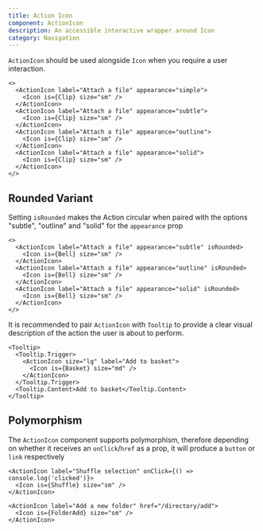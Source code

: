 ```yaml
---
title: Action Icon
component: ActionIcon
description: An accessible interactive wrapper around Icon
category: Navigation
---
```


`ActionIcon` should be used alongside `Icon` when you require a user interaction.

```tsx preview
<>
  <ActionIcon label="Attach a file" appearance="simple">
    <Icon is={Clip} size="sm" />
  </ActionIcon>
  <ActionIcon label="Attach a file" appearance="subtle">
    <Icon is={Clip} size="sm" />
  </ActionIcon>
  <ActionIcon label="Attach a file" appearance="outline">
    <Icon is={Clip} size="sm" />
  </ActionIcon>
  <ActionIcon label="Attach a file" appearance="solid">
    <Icon is={Clip} size="sm" />
  </ActionIcon>
</>
```

## Rounded Variant

Setting `isRounded` makes the Action circular when paired with the options "subtle", "outline" and "solid" for the `appearance` prop

```tsx preview
<>
  <ActionIcon label="Attach a file" appearance="subtle" isRounded>
    <Icon is={Bell} size="sm" />
  </ActionIcon>
  <ActionIcon label="Attach a file" appearance="outline" isRounded>
    <Icon is={Bell} size="sm" />
  </ActionIcon>
  <ActionIcon label="Attach a file" appearance="solid" isRounded>
    <Icon is={Bell} size="sm" />
  </ActionIcon>
</>
```

It is recommended to pair `ActionIcon` with `Tooltip` to provide a clear visual description of the action the user is about to perform.

```tsx preview
<Tooltip>
  <Tooltip.Trigger>
    <ActionIcon size="lg" label="Add to basket">
      <Icon is={Basket} size="md" />
    </ActionIcon>
  </Tooltip.Trigger>
  <Tooltip.Content>Add to basket</Tooltip.Content>
</Tooltip>
```

## Polymorphism

The `ActionIcon` component supports polymorphism, therefore depending on whether it receives an `onClick`/`href` as a prop, it will produce a `button` or `link` respectively

```tsx preview
<ActionIcon label="Shuffle selection" onClick={() => console.log('clicked')}>
  <Icon is={Shuffle} size="sm" />
</ActionIcon>
```

```tsx preview
<ActionIcon label="Add a new folder" href="/directory/add">
  <Icon is={FolderAdd} size="sm" />
</ActionIcon>
```
